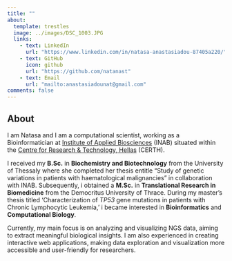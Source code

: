 ```yaml
---
title: ""
about:
  template: trestles 
  image: ../images/DSC_1003.JPG
  links:
    - text: LinkedIn
      url: "https://www.linkedin.com/in/natasa-anastasiadou-87405a220/"
    - text: GitHub
      icon: github
      url: "https://github.com/natanast"
    - text: Email
      url: "mailto:anastasiadounat@gmail.com"
comments: false
---
```


::: column-page
## About

I am Natasa and I am a computational scientist, working as a Bioinformatician at [Institute of Applied Biosciences](https://www.inab.certh.gr/) (INAB) situated within the [Centre for Research & Technology, Hellas](https://www.certh.gr/root.en.aspx) (CERTH).

I received my **B.Sc.** in **Biochemistry and Biotechnology** from the University of Thessaly where she completed her thesis entitle “Study of genetic variations in patients with haematological malignancies” in collaboration with INAB. Subsequently, i obtained a **M.Sc.** in **Translational Research in Biomedicine** from the Democritus University of Thrace. During my master’s thesis titled ‘Characterization of *TP53* gene mutations in patients with Chronic Lymphocytic Leukemia,’ i became interested in **Bioinformatics** and **Computational Biology**.

Currently, my main focus is on analyzing and visualizing NGS data, aiming to extract meaningful biological insights. I am also experienced in creating interactive web applications, making data exploration and visualization more accessible and user-friendly for researchers.
:::

